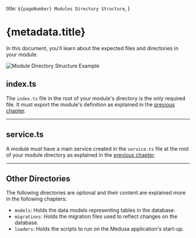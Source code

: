   title: `${pageNumber} Modules Directory Structure`,
}

# {metadata.title}

In this document, you'll learn about the expected files and directories in your module.

![Module Directory Structure Example](https://res.cloudinary.com/dza7lstvk/image/upload/v1714379976/Medusa%20Book/modules-dir-overview_nqq7ne.jpg)

## index.ts

The `index.ts` file in the root of your module's directory is the only required file. It must export the module's definition as explained in the [previous chapter](../modules-and-services/page.mdx).

---

## service.ts

A module must have a main service created in the `service.ts` file at the root of your module directory as explained in the [previous chapter](../modules-and-services/page.mdx).

---

## Other Directories

The following directories are optional and their content are explained more in the following chapters:

- `models`: Holds the data models representing tables in the database.
- `migrations`: Holds the migration files used to reflect changes on the database.
- `loaders`: Holds the scripts to run on the Medusa application's start-up.